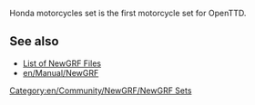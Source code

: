 {{en/Community/NewGRF/Infobox NewGRF|setname= Honda motorcycles set
|artist= SkiddLow
|focus= en/Addons Mixed & Miscellaneous Sets
|homepagename=[http://www.tt-forums.net/viewtopic.php?f=26&t=73287 HMS]
|copyright= copyrighted
}}

Honda motorcycles set is the first motorcycle set for OpenTTD.

== See also ==
* [[en/Community/NewGRF/Main Page|List of NewGRF Files]]
* [[en/Manual/NewGRF]]

[[Category:en/Community/NewGRF/NewGRF Sets]]